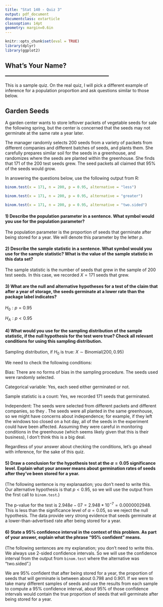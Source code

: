 ```yaml
---
title: "Stat 140 - Quiz 3"
output: pdf_document
documentclass: extarticle
classoption: 14pt
geometry: margin=0.6in
---
```


```r
knitr::opts_chunk$set(eval = TRUE)
library(dplyr)
library(ggplot2)
```

## What's Your Name? __________________________________

This is a sample quiz.  On the real quiz, I will pick a different example of inference for a population proportion and ask questions similar to those below.

## Garden Seeds

A garden center wants to store leftover packets of vegetable seeds for sale the following spring, but the center is concerned that the seeds may not germinate at the same rate a year later.

The manager randomly selects 200 seeds from a variety of packets from different companies and different batches of seeds, and plants them.  She carefully prepares similar soil for the seeds in a greenhouse, and randomizes where the seeds are planted within the greenhouse.  She finds that 171 of the 200 test seeds grew.  The seed packets all claimed that 95% of the seeds would grow.

In answering the questions below, use the following output from R:

```r
binom.test(x = 171, n = 200, p = 0.95, alternative = "less")
```

\newpage

```r
binom.test(x = 171, n = 200, p = 0.95, alternative = "greater")
```

```r
binom.test(x = 171, n = 200, p = 0.95, alternative = "two.sided")
```

\newpage

#### 1) Describe the population parameter in a sentence.  What symbol would you use for the population parameter?

The population parameter is the proportion of seeds that germinate after being stored for a year.  We will denote this parameter by the letter $p$.

#### 2) Describe the sample statistic in a sentence.  What symbol would you use for the sample statistic?  What is the value of the sample statistic in this data set?

The sample statistic is the number of seeds that grew in the sample of 200 test seeds.  In this case, we recorded $X = 171$ seeds that grew.

#### 3) What are the null and alternative hypotheses for a test of the claim that after a year of storage, the seeds germinate at a lower rate than the package label indicates?

$H_0: p = 0.95$

$H_A: p < 0.95$

#### 4) What would you use for the sampling distribution of the sample statistic, if the null hypothesis for the test were true?  Check all relevant conditions for using this sampling distribution.

Sampling distribution, if $H_0$ is true: $X \sim \text{Binomial}(200, 0.95)$

We need to check the following conditions:

Bias: There are no forms of bias in the sampling procedure.  The seeds used were randomly selected.

Categorical variable: Yes, each seed either germinated or not.

Sample statistic is a count: Yes, we recorded 171 seeds that germinated.

Independent: The seeds were selected from different packets and different companies, so they .  The seeds were all planted in the same greenhouse, so we might have concerns about independence; for example, if they left the windows too closed on a hot day, all of the seeds in the experiment could have been affected.  Assuming they were careful in monitoring conditions in the greenhouse (which seems likely given that this is their business), I don't think this is a big deal.

Regardless of your answer about checking the conditions, let's go ahead with inference, for the sake of this quiz.

#### 5) Draw a conclusion for the hypothesis test at the $\alpha = 0.05$ significance level.  Explain what your answer means about germination rates of seeds after they've been stored for a year.

(The following sentence is my explanaation; you don't need to write this.  Our alternative hypothesis is that $p < 0.95$, so we will use the output from the first call to `binom.test`.)

The p-value for the test is $2.948e-07 = 2.948 * 10^{-7} = 0.0000002948$.  This is less than the significance level of $\alpha = 0.05$, so we reject the null hypothesis.  The data provide very strong evidence that seeds germinate at a lower-than-advertised rate after being stored for a year.

#### 6) State a 95% confidence interval in the context of this problem.  As part of your answer, explain what the phrase "95% confident" means.

(The following sentences are my explanation; you don't need to write this.  We always use 2-sided confidence intervals.  So we will use the confidence interval from the output from `binom.test` where the alternative was "two.sided".)

We are 95% confident that after being stored for a year, the proportion of seeds that will germinate is between about 0.798 and 0.901.  If we were to take many different samples of seeds and use the results from each sample to compute a 95% confidence interval, about 95% of those confidence intervals would contain the true proportion of seeds that will germinate after being stored for a year.
